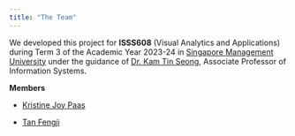 ```yaml
---
title: "The Team"
---
```


We developed this project for **ISSS608** (Visual Analytics and Applications) during Term 3 of the Academic Year 2023-24 in [Singapore Management University](https://www.smu.edu.sg/){target="_blank"} under the guidance of [Dr. Kam Tin Seong](https://faculty.smu.edu.sg/profile/kam-tin-seong-486), Associate Professor of Information Systems.

**Members**

-   [Kristine Joy Paas](https://isss608-kjcpaas.netlify.app/){target="_blank"}

-   [Tan Fengji](https://main--spectacular-buttercream-d0f389.netlify.app/about.html){target="_blank"}
